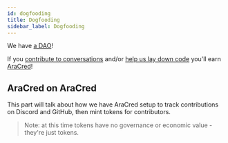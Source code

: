 ```yaml
---
id: dogfooding 
title: Dogfooding
sidebar_label: Dogfooding
---
```



We have [a DAO](https://mainnet.aragon.org/#/aracredmvp/home/)!

If you [contribute to conversations](https://discord.gg/nG4Ew2Y) and/or [help us lay down code](https://github.com/aracred) you'll earn [AraCred](https://mainnet.aragon.org/#/aracredmvp/0x9da64e7b01a748eda68dc921739b27053669eb83/)!

## AraCred on AraCred

This part will talk about how we have AraCred setup to track contributions on Discord and GitHub, then mint tokens for contributors. 

> Note: at this time tokens have no governance or economic value - they're just tokens.